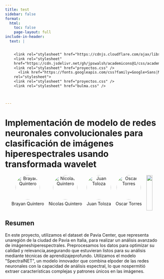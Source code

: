 ```yaml
---
title: test
sidebar: false
format:
  html:
    toc: false
    page-layout: full
include-in-header:
  text: |


    <link rel="stylesheet" href="https://cdnjs.cloudflare.com/ajax/libs/font-awesome/6.6.0/css/fontawesome.min.css" integrity="sha512-B46MVOJpI6RBsdcU307elYeStF2JKT87SsHZfRSkjVi4/iZ3912zXi45X5/CBr/GbCyLx6M1GQtTKYRd52Jxgw==" crossorigin="anonymous" referrerpolicy="no-referrer" />
    <link rel="stylesheet"
    href="https://cdn.jsdelivr.net/gh/jpswalsh/academicons@1/css/academicons.min.css">
    <link rel="stylesheet" href="proyectos.css" />
      <link href="https://fonts.googleapis.com/css?family=Google+Sans|Noto+Sans|Castoro"
    rel="stylesheet">
    <link rel="stylesheet" href="proyectos.css" />
    <link rel="stylesheet" href="bulma.css" />



---
```



```{=html}


    <div class="container">
        <h1>Implementación de modelo de redes neuronales convolucionales para clasificación de imágenes hiperespectrales usando transformada wavelet</h1>

<div class="authors" style="display: flex; flex-wrap: wrap; justify-content: center; gap: 15px; margin-bottom: 20px;">
    <div class="author" style="text-align: center;">
        <img src="../images/proyectos_finales/proyecto5/author1.jpeg" alt="Brayan Quintero" style="width: 80px; height: 80px; border-radius: 50%; object-fit: cover;">
        <p style="margin-top: 5px;">Brayan Quintero</p>
    </div>
    <div class="author" style="text-align: center;">
        <img src="../images/proyectos_finales/proyecto5/author2.jpeg" alt="Nicolas Quintero" style="width: 80px; height: 80px; border-radius: 50%; object-fit: cover;">
        <p style="margin-top: 5px;">Nicolas Quintero</p>
    </div>
    <div class="author" style="text-align: center;">
        <img src="../images/proyectos_finales/proyecto5/author3.jpeg" alt="Juan Toloza" style="width: 80px; height: 80px; border-radius: 50%; object-fit: cover;">
        <p style="margin-top: 5px;">Juan Toloza</p>
    </div>
    <div class="author" style="text-align: center;">
        <img src="../images/proyectos_finales/proyecto5/tutor.jpeg"  alt="Oscar Torres" style="width: 80px; height: 80px; border-radius: 50%; object-fit: cover;">
        <p style="margin-top: 5px;">Oscar Torres</p>
    </div>
     <div class="image-placeholder">
       <image src="../images/proyectos_finales/proyecto5/poster.jpeg"  style=" height: 100%;">    
     </div>
     </div>

    <div class="abstract">
        <h2>Resumen</h2>
        <p>En este proyecto, utilizamos el dataset de Pavia Center, que representa unaregión de la ciudad de Pavia en Italia, para realizar un análisis avanzado de imágeneshiperespectrales. Preprocesamos los datos para optimizar su calidad y relevancia,asegurando que estuvieran listos para su análisis mediante técnicas de aprendizajeprofundo. Utilizamos el modelo "SpectralNET", un modelo innovador que combina elpoder de las redes neuronales con la capacidad de análisis espectral, lo que nospermitió extraer características complejas y patrones únicos en las imágenes.</p>

        </div>

    </div>



```
<!-- Import TensorFlow.js library -->